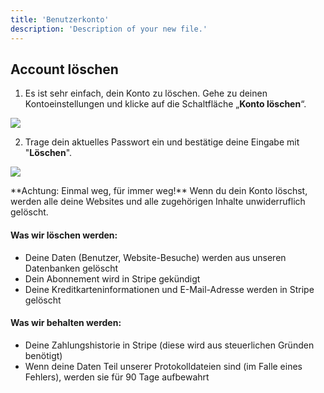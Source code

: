 ```yaml
---
title: 'Benutzerkonto'
description: 'Description of your new file.'
---
```


## Account löschen

1. Es ist sehr einfach, dein Konto zu löschen. Gehe zu deinen Kontoeinstellungen und klicke auf die Schaltfläche „**Konto löschen**“.

![](/img/screenshot/screely-1704203244373.png)

2. Trage dein aktuelles Passwort ein und bestätige deine Eingabe mit "**Löschen**".

![](/img/screenshot/screely-1704203081630.png)

<Warning>
**Achtung: Einmal weg, für immer weg!** Wenn du dein Konto löschst, werden alle deine Websites und alle zugehörigen Inhalte unwiderruflich gelöscht.
</Warning>

#### Was wir löschen werden:

- Deine Daten (Benutzer, Website-Besuche) werden aus unseren Datenbanken gelöscht
- Dein Abonnement wird in Stripe gekündigt
- Deine Kreditkarteninformationen und E-Mail-Adresse werden in Stripe gelöscht

#### Was wir behalten werden:

- Deine Zahlungshistorie in Stripe (diese wird aus steuerlichen Gründen benötigt)
- Wenn deine Daten Teil unserer Protokolldateien sind (im Falle eines Fehlers), werden sie für 90 Tage aufbewahrt